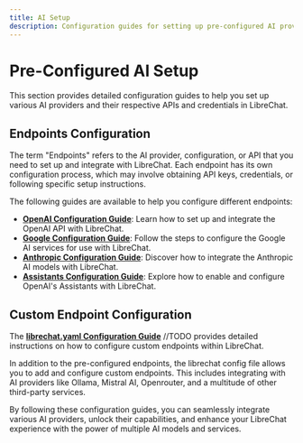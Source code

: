 ```yaml
---
title: AI Setup
description: Configuration guides for setting up pre-configured AI providers in LibreChat
---
```


# Pre-Configured AI Setup

This section provides detailed configuration guides to help you set up various AI providers and their respective APIs and credentials in LibreChat.

## Endpoints Configuration

The term "Endpoints" refers to the AI provider, configuration, or API that you need to set up and integrate with LibreChat. Each endpoint has its own configuration process, which may involve obtaining API keys, credentials, or following specific setup instructions.

The following guides are available to help you configure different endpoints:

- **[OpenAI Configuration Guide](/docs/configuration/pre_configured_ai/openai)**: Learn how to set up and integrate the OpenAI API with LibreChat.
- **[Google Configuration Guide](/docs/configuration/pre_configured_ai/google)**: Follow the steps to configure the Google AI services for use with LibreChat.
- **[Anthropic Configuration Guide](/docs/configuration/pre_configured_ai/anthropic)**: Discover how to integrate the Anthropic AI models with LibreChat.
- **[Assistants Configuration Guide](/docs/configuration/pre_configured_ai/assistants)**: Explore how to enable and configure OpenAI's Assistants with LibreChat.

## Custom Endpoint Configuration

The **[librechat.yaml Configuration Guide](./custom_config.md)** //TODO provides detailed instructions on how to configure custom endpoints within LibreChat.

In addition to the pre-configured endpoints, the librechat config file allows you to add and configure custom endpoints. This includes integrating with AI providers like Ollama, Mistral AI, Openrouter, and a multitude of other third-party services.

By following these configuration guides, you can seamlessly integrate various AI providers, unlock their capabilities, and enhance your LibreChat experience with the power of multiple AI models and services.